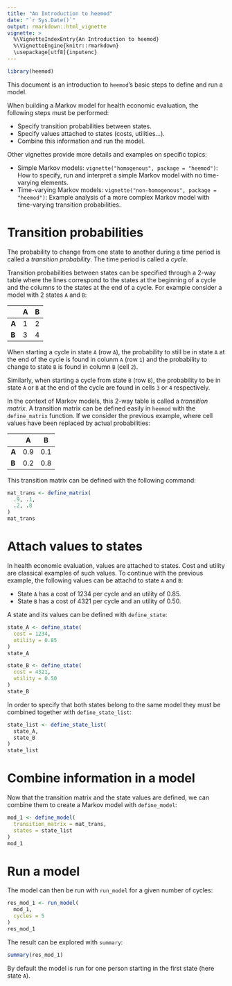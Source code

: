 ```yaml
---
title: "An Introduction to heemod"
date: "`r Sys.Date()`"
output: rmarkdown::html_vignette
vignette: >
  %\VignetteIndexEntry{An Introduction to heemod}
  %\VignetteEngine{knitr::rmarkdown}
  \usepackage[utf8]{inputenc}
---
```


```r
library(heemod)
```

This document is an introduction to `heemod`'s basic steps to define and run a model.

When building a Markov model for health economic evaluation, the following steps must be performed:

  * Specify transition probabilities between states.
  * Specify values attached to states (costs, utilities...).
  * Combine this information and run the model.
  
Other vignettes provide more details and examples on specific topics:

  * Simple Markov models: `vignette("homogenous", package = "heemod")`: How to specify, run and interpret a simple Markov model with no time-varying elements.
  * Time-varying Markov models: `vignette("non-homogenous", package = "heemod")`: Example analysis of a more complex Markov model with time-varying transition probabilities.

# Transition probabilities

The probability to change from one state to another during a time period is called a *transition probability*. The time period is called a *cycle*.

Transition probabilities between states can be specified through a 2-way table where the lines correspond to the states at the beginning of a cycle and the columns to the states at the end of a cycle. For example consider a model with 2 states `A` and `B`:

|       | A | B |
|-------|---|---|
| **A** | 1 | 2 |
| **B** | 3 | 4 |

When starting a cycle in state `A` (row `A`), the probability to still be in state `A` at the end of the cycle is found in colunm `A` (row `1`) and the probability to change to state `B` is found in column `B` (cell `2`).

Similarly, when starting a cycle from state `B` (row `B`), the probability to be in state `A` or `B` at the end of the cycle are found in cells `3` or `4` respectively.

In the context of Markov models, this 2-way table is called a *transition matrix*. A transition matrix can be defined easily in `heemod` with the `define_matrix` function. If we consider the previous example, where cell values have been replaced by actual probabilities:

|       |  A  |  B  |
|-------|-----|-----|
| **A** | 0.9 | 0.1 |
| **B** | 0.2 | 0.8 |

This transition matrix can be defined with the following command:

```r
mat_trans <- define_matrix(
  .9, .1,
  .2, .8
)
mat_trans
```

# Attach values to states

In health economic evaluation, values are attached to states. Cost and utility are classical examples of such values. To continue with the previous example, the following values can be attachd to state `A` and `B`:

  * State `A` has a cost of 1234 per cycle and an utility of 0.85.
  * State `B` has a cost of 4321 per cycle and an utility of 0.50.
  
A state and its values can be defined with `define_state`:

```r
state_A <- define_state(
  cost = 1234,
  utility = 0.85
)
state_A

state_B <- define_state(
  cost = 4321,
  utility = 0.50
)
state_B
```

In order to specify that both states belong to the same model they must be combined together with `define_state_list`:

```r
state_list <- define_state_list(
  state_A,
  state_B
)
state_list
```

# Combine information in a model

Now that the transition matrix and the state values are defined, we can combine them to create a Markov model with `define_model`:

```r
mod_1 <- define_model(
  transition_matrix = mat_trans,
  states = state_list
)
mod_1
```

# Run a model

The model can then be run with `run_model` for a given number of cycles:

```r
res_mod_1 <- run_model(
  mod_1,
  cycles = 5
)
res_mod_1
```

The result can be explored with `summary`:

```r
summary(res_mod_1)
```

By default the model is run for one person starting in the first state (here state `A`).
